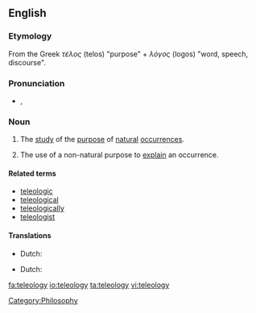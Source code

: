 ==English==
{{wikipedia}}
===Etymology===
From the Greek ''τέλος'' (telos) "purpose" + ''λόγος'' (logos) "word, speech, discourse".

===Pronunciation===
* {{a|UK}} {{IPA|/ˈtɛl.iˌkɒl.ə.dʒi/}}, {{SAMPA|/"tEl.i%kQl.@.dZi/}}

===Noun===
{{en-noun|teleolog|ies}}

# {{philosophy}} The [[study]] of the [[purpose]] of [[natural]] [[occurrence]]s.
# The use of a non-natural purpose to [[explain]] an occurrence.

====Related terms====
* [[teleologic]]
* [[teleological]]
* [[teleologically]]
* [[teleologist]]

====Translations====
{{trans-top|study of the purpose of occurrences}}
* Dutch: {{t-|nl|teleologie|f}}
{{trans-mid}}
{{trans-bottom}}

{{trans-top|use of non-natural purpose to explain occurrence}}
* Dutch: {{t-|nl|teleologie|f}}
{{trans-mid}}
{{trans-bottom}}

[[Category:Philosophy]]

[[fa:teleology]]
[[io:teleology]]
[[ta:teleology]]
[[vi:teleology]]